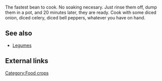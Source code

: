 The fastest bean to cook.  No soaking necesary.  Just rinse them off, dump them in a pot, and 20 minutes later, they are ready.  Cook with some diced onion, diced celery, diced bell peppers, whatever you have on hand.

== See also ==
*[[Legumes]]

== External links ==

[[Category:Food crops]]